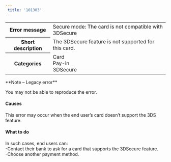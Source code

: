 ```yaml
---  
 title: '101303'  
---  
```

  
<table>
    <tbody>
        <tr>
            <th class="header"><strong>Error message</strong></th>
            <td class="content">Secure mode: The card is not compatible with 3DSecure</td>
        </tr>
        <tr>
            <th class="header"><strong>Short description</strong></th>
            <td class="content">The 3DSecure feature is not supported for this card.</td>
        </tr>
        <tr>
            <th class="header"><strong>Categories</strong></th>
            <td class="content">  
<div class="label">Card</div>  
<div class="label">Pay-in</div>  
<div class="label">3DSecure</div>
</td>
        </tr>
    </tbody>
</table>  

<Note>  
**Note – Legacy error** 
  
You may not be able to reproduce the error.  
</Note>  

#### Causes  

This error may occur when the end user’s card doesn’t support the 3DS feature.  

#### What to do  

In such cases, end users can:  
-Contact their bank to ask for a card that supports the 3DSecure feature.  
-Choose another payment method.